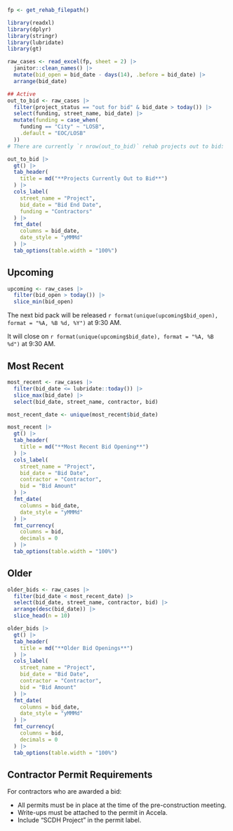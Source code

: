 
```r
fp <- get_rehab_filepath()

library(readxl)
library(dplyr)
library(stringr)
library(lubridate)
library(gt)

raw_cases <- read_excel(fp, sheet = 2) |> 
  janitor::clean_names() |> 
  mutate(bid_open = bid_date - days(14), .before = bid_date) |> 
  arrange(bid_date)
```

::: {.panel-tabset}

```r
## Active
out_to_bid <- raw_cases |> 
  filter(project_status == "out for bid" & bid_date > today()) |> 
  select(funding, street_name, bid_date) |> 
  mutate(funding = case_when(
    funding == "City" ~ "LOSB",
    .default = "EOC/LOSB"
  ))
# There are currently `r nrow(out_to_bid)` rehab projects out to bid:
```

```r
out_to_bid |> 
  gt() |> 
  tab_header(
    title = md("**Projects Currently Out to Bid**")
  ) |> 
  cols_label(
    street_name = "Project",
    bid_date = "Bid End Date",
    funding = "Contractors"
  ) |> 
  fmt_date(
    columns = bid_date,
    date_style = "yMMMd"
  ) |> 
  tab_options(table.width = "100%")
```

## Upcoming

```r
upcoming <- raw_cases |> 
  filter(bid_open > today()) |> 
  slice_min(bid_open)
```

The next bid pack will be released `r format(unique(upcoming$bid_open), format = "%A, %B %d, %Y")` at 9:30 AM.

It will close on `r format(unique(upcoming$bid_date), format = "%A, %B %d")` at 9:30 AM.

## Most Recent

```r
most_recent <- raw_cases |> 
  filter(bid_date <= lubridate::today()) |> 
  slice_max(bid_date) |> 
  select(bid_date, street_name, contractor, bid)

most_recent_date <- unique(most_recent$bid_date)
```

```r
most_recent |> 
  gt() |> 
  tab_header(
    title = md("**Most Recent Bid Opening**")
  ) |> 
  cols_label(
    street_name = "Project",
    bid_date = "Bid Date",
    contractor = "Contractor",
    bid = "Bid Amount"
  ) |> 
  fmt_date(
    columns = bid_date,
    date_style = "yMMMd"
  ) |> 
  fmt_currency(
    columns = bid,
    decimals = 0
  ) |> 
  tab_options(table.width = "100%")
```

## Older

```r
older_bids <- raw_cases |> 
  filter(bid_date < most_recent_date) |> 
  select(bid_date, street_name, contractor, bid) |> 
  arrange(desc(bid_date)) |> 
  slice_head(n = 10)
```

```r
older_bids |> 
  gt() |> 
  tab_header(
    title = md("**Older Bid Openings**")
  ) |> 
  cols_label(
    street_name = "Project",
    bid_date = "Bid Date",
    contractor = "Contractor",
    bid = "Bid Amount"
  ) |> 
  fmt_date(
    columns = bid_date,
    date_style = "yMMMd"
  ) |> 
  fmt_currency(
    columns = bid,
    decimals = 0
  ) |> 
  tab_options(table.width = "100%")
```

:::

::: {.callout-important}
# Contractor Permit Requirements
For contractors who are awarded a bid:

- All permits must be in place at the time of the pre-construction meeting.
- Write-ups must be attached to the permit in Accela.
- Include "SCDH Project" in the permit label.
:::
